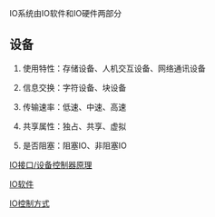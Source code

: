 IO系统由IO软件和IO硬件两部分

## 设备

1. 使用特性：存储设备、人机交互设备、网络通讯设备

2. 信息交换：字符设备、块设备

3. 传输速率：低速、中速、高速

4. 共享属性：独占、共享、虚拟

5. 是否阻塞：阻塞IO、非阻塞IO

[IO接口/设备控制器原理](IO%E7%B3%BB%E7%BB%9F%E5%92%8C%E8%AE%BE%E5%A4%87%E7%AE%A1%E7%90%86+a24a40c1-a4b4-40f0-b185-33eecfccc318/IO%E6%8E%A5%E5%8F%A3+%E8%AE%BE%E5%A4%87%E6%8E%A7%E5%88%B6%E5%99%A8%E5%8E%9F%E7%90%86%20951df60b-ff73-4659-83eb-0b8c00d0d96e.md)

[IO软件](IO%E7%B3%BB%E7%BB%9F%E5%92%8C%E8%AE%BE%E5%A4%87%E7%AE%A1%E7%90%86+a24a40c1-a4b4-40f0-b185-33eecfccc318/IO%E8%BD%AF%E4%BB%B6%2084c12194-614c-4fc9-a851-a3d376a9bbe0.md)

[IO控制方式](IO%E7%B3%BB%E7%BB%9F%E5%92%8C%E8%AE%BE%E5%A4%87%E7%AE%A1%E7%90%86+a24a40c1-a4b4-40f0-b185-33eecfccc318/IO%E6%8E%A7%E5%88%B6%E6%96%B9%E5%BC%8F%207de63d2c-f3d3-46f3-be6e-0df13f01dcea.md)

